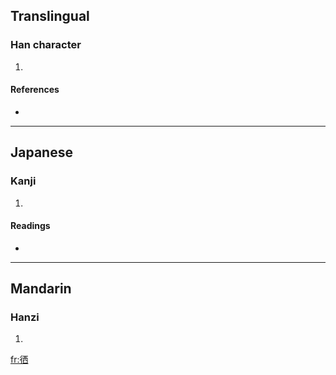 ==Translingual==

===Han character===
{{Han char|rn=60|rad=彳|as=06|sn=9|four=2126<sub>0</sub>|canj=竹人一金田 (HOMCW)}}

# {{defn|Han|sort=彳06}}

====References====
* {{Han ref|kx=0366.100|dkj=10090|hdz=20819.050|uh=5F86|ud=24454|bh=CEBE|bd=52926}}

----

==Japanese==

===Kanji===
{{ja-kanji|grade=|rs=彳06}}

# {{defn|Japanese}}

====Readings====
* {{ja-readings|on=[[せい]] (sei), [[さい]] (sai)|kun=[[ゆく]] (yuku)}}

----

==Mandarin==

===Hanzi===
{{cmn-hanzi|pin=[[xī]] ([[xi1]]), [[xún]] ([[xun2]]), [[xùn]] ([[xun4]])|wg=hsi<sup>1</sup>, hsün<sup>2</sup>, hsün<sup>4</sup>}}

# {{defn|Mandarin}}

[[fr:徆]]